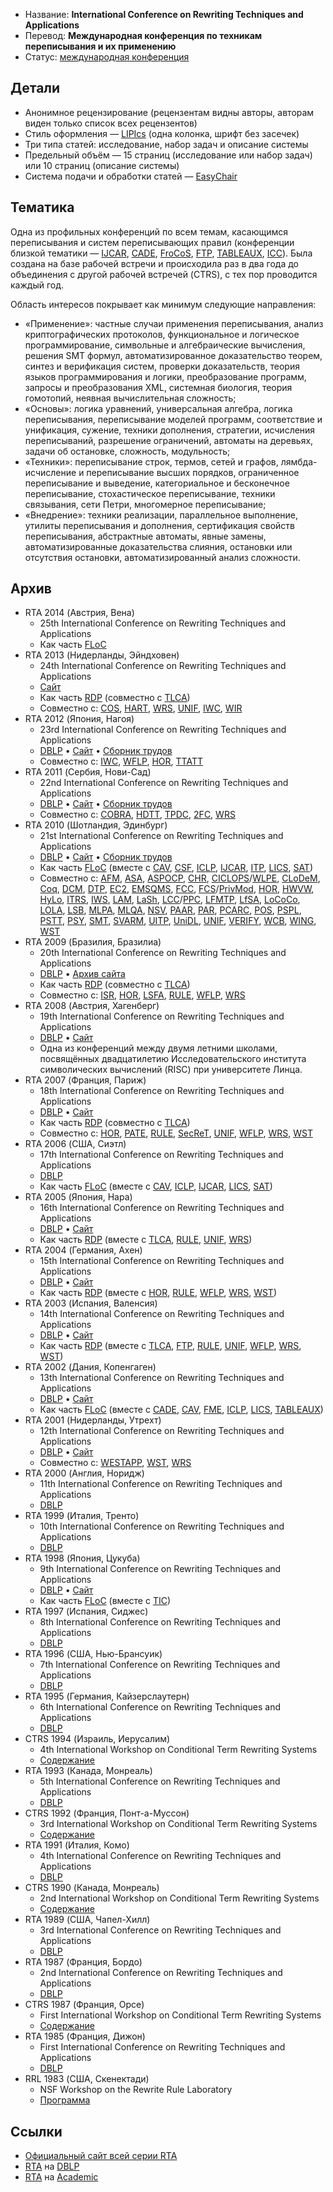 * Название: '''International Conference on Rewriting Techniques and Applications'''
* Перевод: '''Международная конференция по техникам переписывания и их применению'''
* Статус: [[International-Conference|международная конференция]]

== Детали ==
* Анонимное рецензирование (рецензентам видны авторы, авторам виден только список всех рецензентов)
* Стиль оформления — [[LIPIcs]] (одна колонка, шрифт без засечек)
* Три типа статей: исследование, набор задач и описание системы
* Предельный объём — 15 страниц (исследование или набор задач) или 10 страниц (описание системы)
* Система подачи и обработки статей — [[EasyChair]]

== Тематика ==
Одна из профильных конференций по всем темам, касающимся переписывания и систем переписывающих правил (конференции близкой тематики — [[IJCAR]], [[CADE]], [[FroCoS]], [[FTP]], [[TABLEAUX]], [[ICC]]). Была создана на базе рабочей встречи и происходила раз в два года до объединения с другой рабочей встречей (CTRS), с тех пор проводится каждый год.

Область интересов покрывает как минимум следующие направления:
* «Применение»: частные случаи применения переписывания, анализ криптографических протоколов, функциональное и логическое программирование, символьные и алгебраические вычисления, решения SMT формул, автоматизированное доказательство теорем, синтез и верификация систем, проверки доказательств, теория языков программирования и логики, преобразование программ, запросы и преобразования XML, системная биология, теория гомотопий, неявная вычислительная сложность;
* «Основы»: логика уравнений, универсальная алгебра, логика переписывания, переписывание моделей программ, соответствие и унификация, сужение, техники дополнения, стратегии, исчисления переписываний, разрешение ограничений, автоматы на деревьях, задачи об остановке, сложность, модульность;
* «Техники»: переписывание строк, термов, сетей и графов, лямбда-исчисление и переписывание высших порядков, ограниченное переписывание и выведение, категориальное и бесконечное переписывание, стохастическое переписывание, техники связывания, сети Петри, многомерное переписывание;
* «Внедрение»: техники реализации, параллельное выполнение, утилиты переписывания и дополнения, сертификация свойств переписывания, абстрактные автоматы, явные замены, автоматизированные доказательства слияния, остановки или отсутствия остановки, автоматизированный анализ сложности.

== Архив ==
* RTA 2014 (Австрия, Вена)
** 25th International Conference on Rewriting Techniques and Applications
** Как часть [[FLoC]]
* RTA 2013 (Нидерланды, Эйндховен)
** 24th International Conference on Rewriting Techniques and Applications
** [http://rta2013.few.vu.nl Сайт]
** Как часть [[RDP]] (совместно с [[TLCA]])
** Совместно с: [[COS]], [[HART]], [[WRS]], [[UNIF]], [[IWC]], [[WIR]]
* RTA 2012 (Япония, Нагоя)
** 23rd International Conference on Rewriting Techniques and Applications
** [http://dblp.uni-trier.de/db/conf/rta/rta2012.html DBLP] • [http://rta2012.trs.cm.is.nagoya-u.ac.jp/ Сайт] • [http://www.dagstuhl.de/dagpub/978-3-939897-38-5 Сборник трудов]
** Совместно с: [[IWC]], [[WFLP]], [[HOR]], [[TTATT]]
* RTA 2011 (Сербия, Нови-Сад)
** 22nd International Conference on Rewriting Techniques and Applications
** [http://dblp.uni-trier.de/db/conf/rta/rta2011.html DBLP] • [http://www.rdp2011.uns.ac.rs/rta/ Сайт] • [http://www.dagstuhl.de/dagpub/978-3-939897-30-9 Сборник трудов]
** Совместно с: [[COBRA]], [[HDTT]], [[TPDC]], [[2FC]], [[WRS]]
* RTA 2010 (Шотландия, Эдинбург)
** 21st International Conference on Rewriting Techniques and Applications
** [http://dblp.uni-trier.de/db/conf/rta/rta2010.html DBLP] • [http://web2.clarkson.edu/projects/carl/rta-2010/ Сайт] • [http://www.dagstuhl.de/dagpub/978-3-939897-18-7 Сборник трудов]
** Как часть [[FLoC]] (вместе с [[CAV]], [[CSF]], [[ICLP]], [[IJCAR]], [[ITP]], [[LICS]], [[SAT]])
** Совместно с: [[AFM]], [[ASA]], [[ASPOCP]], [[CHR]], [[CICLOPS]]/[[WLPE]], [[CLoDeM]], [[Coq]], [[DCM]], [[DTP]], [[EC2]], [[EMSQMS]], [[FCC]], [[FCS]]/[[PrivMod]], [[HOR]], [[HWVW]], [[HyLo]], [[ITRS]], [[IWS]], [[LAM]], [[LaSh]], [[LCC]]/[[PPC]], [[LFMTP]], [[LfSA]], [[LoCoCo]], [[LOLA]], [[LSB]], [[MLPA]], [[MLQA]], [[NSV]], [[PAAR]], [[PAR]], [[PCARC]], [[POS]], [[PSPL]], [[PSTT]], [[PSY]], [[SMT]], [[SVARM]], [[UITP]], [[UniDL]], [[UNIF]], [[VERIFY]], [[WCB]], [[WING]], [[WST]]
* RTA 2009 (Бразилия, Бразилиа)
** 20th International Conference on Rewriting Techniques and Applications
** [http://dblp.uni-trier.de/db/conf/rta/rta2009.html DBLP] • [http://web.archive.org/web/20110724214817/http://rdp09.cic.unb.br/rta.html Архив сайта]
** Как часть [[RDP]] (совместно с [[TLCA]])
** Совместно с: [[ISR]], [[HOR]], [[LSFA]], [[RULE]], [[WFLP]], [[WRS]]
* RTA 2008 (Австрия, Хагенберг)
** 19th International Conference on Rewriting Techniques and Applications
** [http://dblp.uni-trier.de/db/conf/rta/rta2008.html DBLP] • [http://www.risc.jku.at/conferences/rta2008/ Сайт]
** Одна из конференций между двумя летними школами, посвящённых двадцатилетию Исследовательского института символических вычислений (RISC) при университете Линца.
* RTA 2007 (Франция, Париж)
** 18th International Conference on Rewriting Techniques and Applications
** [http://dblp.uni-trier.de/db/conf/rta/rta2007.html DBLP] • [http://www.lsv.ens-cachan.fr/Events/rdp07/rta.html Сайт]
** Как часть [[RDP]] (совместно с [[TLCA]])
** Совместно с: [[HOR]], [[PATE]], [[RULE]], [[SecReT]], [[UNIF]], [[WFLP]], [[WRS]], [[WST]]
* RTA 2006 (США, Сиэтл)
** 17th International Conference on Rewriting Techniques and Applications
** [http://dblp.uni-trier.de/db/conf/rta/rta2006.html DBLP]
** Как часть [[FLoC]] (вместе с [[CAV]], [[ICLP]], [[IJCAR]], [[LICS]], [[SAT]])
* RTA 2005 (Япония, Нара)
** 16th International Conference on Rewriting Techniques and Applications
** [http://dblp.uni-trier.de/db/conf/rta/rta2005.html DBLP] • [http://verify.rwth-aachen.de/Events/RTA05/ Сайт]
** Как часть [[RDP]] (вместе с [[TLCA]], [[RULE]], [[UNIF]], [[WRS]])
* RTA 2004 (Германия, Ахен)
** 15th International Conference on Rewriting Techniques and Applications
** [http://dblp.uni-trier.de/db/conf/rta/rta2004.html DBLP] • [http://verify.rwth-aachen.de/Events/RTA04/ Сайт]
** Как часть [[RDP]] (вместе с [[HOR]], [[RULE]], [[WFLP]], [[WRS]], [[WST]])
* RTA 2003 (Испания, Валенсия)
** 14th International Conference on Rewriting Techniques and Applications
** [http://dblp.uni-trier.de/db/conf/rta/rta2003.html DBLP] • [http://users.dsic.upv.es/~rdp03/rta/ Сайт]
** Как часть [[RDP]] (вместе с [[TLCA]], [[FTP]], [[RULE]], [[UNIF]], [[WFLP]], [[WRS]], [[WST]])
* RTA 2002 (Дания, Копенгаген)
** 13th International Conference on Rewriting Techniques and Applications
** [http://dblp.uni-trier.de/db/conf/rta/rta2002.html DBLP] • [http://floc02.diku.dk/RTA/ Сайт]
** Как часть [[FLoC]] (вместе с [[CADE]], [[CAV]], [[FME]], [[ICLP]], [[LICS]], [[TABLEAUX]])
* RTA 2001 (Нидерланды, Утрехт)
** 12th International Conference on Rewriting Techniques and Applications
** [http://dblp.uni-trier.de/db/conf/rta/rta2001.html DBLP] • [http://rewriting.loria.fr/rta/documents/RTA-2001/ Сайт]
** Совместно с: [[WESTAPP]], [[WST]], [[WRS]]
* RTA 2000 (Англия, Норидж)
** 11th International Conference on Rewriting Techniques and Applications
** [http://dblp.uni-trier.de/db/conf/rta/rta2000.html DBLP]
* RTA 1999 (Италия, Тренто)
** 10th International Conference on Rewriting Techniques and Applications
** [http://dblp.uni-trier.de/db/conf/rta/rta99.html DBLP]
* RTA 1998 (Япония, Цукуба)
** 9th International Conference on Rewriting Techniques and Applications
** [http://dblp.uni-trier.de/db/conf/rta/rta98.html DBLP] • [http://www.score.is.tsukuba.ac.jp/rta98/ Сайт]
** Как часть [[FLoC]] (вместе с [[TIC]])
* RTA 1997 (Испания, Сиджес)
** 8th International Conference on Rewriting Techniques and Applications
** [http://dblp.uni-trier.de/db/conf/rta/rta97.html DBLP]
* RTA 1996 (США, Нью-Брансуик)
** 7th International Conference on Rewriting Techniques and Applications
** [http://dblp.uni-trier.de/db/conf/rta/rta96.html DBLP]
* RTA 1995 (Германия, Кайзерслаутерн)
** 6th International Conference on Rewriting Techniques and Applications
** [http://dblp.uni-trier.de/db/conf/rta/rta95.html DBLP]
* CTRS 1994 (Израиль, Иерусалим)
** 4th International Workshop on Conditional Term Rewriting Systems
** [http://rewriting.loria.fr/rta/documents/CTRS-1994_Contents.html Содержание]
* RTA 1993 (Канада, Монреаль)
** 5th International Conference on Rewriting Techniques and Applications
** [http://dblp.uni-trier.de/db/conf/rta/rta93.html DBLP]
* CTRS 1992 (Франция, Понт-а-Муссон)
** 3rd International Workshop on Conditional Term Rewriting Systems
** [http://rewriting.loria.fr/rta/documents/CTRS-1992_Contents.html Содержание]
* RTA 1991 (Италия, Комо)
** 4th International Conference on Rewriting Techniques and Applications
** [http://dblp.uni-trier.de/db/conf/rta/rta91.html DBLP]
* CTRS 1990 (Канада, Монреаль)
** 2nd International Workshop on Conditional Term Rewriting Systems
** [http://rewriting.loria.fr/rta/documents/CTRS-1990_Contents.html Содержание]
* RTA 1989 (США, Чапел-Хилл)
** 3rd International Conference on Rewriting Techniques and Applications
** [http://dblp.uni-trier.de/db/conf/rta/rta89.html DBLP]
* RTA 1987 (Франция, Бордо)
** 2nd International Conference on Rewriting Techniques and Applications
** [http://dblp.uni-trier.de/db/conf/rta/rta87.html DBLP]
* CTRS 1987 (Франция, Орсе)
** First International Workshop on Conditional Term Rewriting Systems
** [http://rewriting.loria.fr/rta/documents/CTRS-1987_Contents.html Содержание]
* RTA 1985 (Франция, Дижон)
** First International Conference on Rewriting Techniques and Applications
** [http://dblp.uni-trier.de/db/conf/rta/rta85.html DBLP]
* RRL 1983 (США, Скенектади)
** NSF Workshop on the Rewrite Rule Laboratory
** [http://rewriting.loria.fr/rta/documents/RRL-1983_Program.ps.gz Программа]

== Ссылки ==
* [http://rewriting.loria.fr/rta/ Официальный сайт всей серии RTA]
* [http://dblp.uni-trier.de/db/conf/rta/ RTA] на [[DBLP]]
* [http://academic.research.microsoft.com/Conference/246/ RTA] на [[Academic]]
